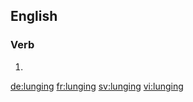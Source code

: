 
==English==

===Verb===
{{head|en}}

# {{present participle of|lunge}}

[[de:lunging]]
[[fr:lunging]]
[[sv:lunging]]
[[vi:lunging]]